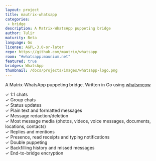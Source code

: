 ```yaml
---
layout: project
title: mautrix-whatsapp
categories: 
 - bridge
description: A Matrix-WhatsApp puppeting bridge
author: Tulir
maturity: Beta
language: Go
license: AGPL-3.0-or-later
repo: https://github.com/mautrix/whatsapp
room: "#whatsapp:maunium.net"
featured: true
bridges: WhatsApp
thumbnail: /docs/projects/images/whatsapp-logo.png
---
```


A Matrix-WhatsApp puppeting bridge. Written in Go using [whatsmeow](https://github.com/tulir/whatsmeow)

✓ 1:1 chats  
✓ Group chats  
✓ Status updates  
✓ Plain text and formatted messages  
✓ Message redaction/deletion  
✓ Most message media (photos, videos, voice messages, documents, locations, contacts)  
✓ Replies and mentions  
✓ Presence, read receipts and typing notifications  
✓ Double puppeting  
✓ Backfilling history and missed messages  
✓ End-to-bridge encryption
